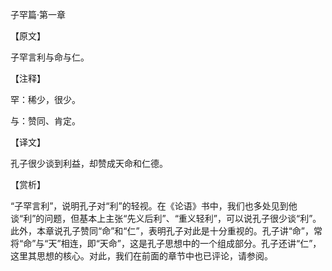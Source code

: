 

子罕篇·第一章

【原文】

子罕言利与命与仁。

【注释】

罕：稀少，很少。

与：赞同、肯定。

【译文】

孔子很少谈到利益，却赞成天命和仁德。

【赏析】

“子罕言利”，说明孔子对“利”的轻视。在《论语》书中，我们也多处见到他谈“利”的问题，但基本上主张“先义后利”、“重义轻利”，可以说孔子很少谈“利”。此外，本章说孔子赞同“命”和“仁”，表明孔子对此是十分重视的。孔子讲“命”，常将“命”与“天”相连，即“天命”，这是孔子思想中的一个组成部分。孔子还讲“仁”，这里其思想的核心。对此，我们在前面的章节中也已评论，请参阅。

